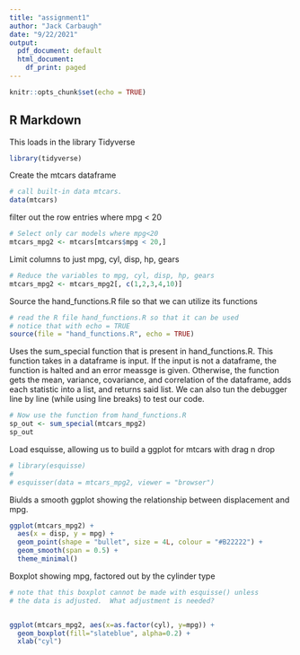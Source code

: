 ```yaml
---
title: "assignment1"
author: "Jack Carbaugh"
date: "9/22/2021"
output:
  pdf_document: default
  html_document:
    df_print: paged
---
```


```r
knitr::opts_chunk$set(echo = TRUE)
```

## R Markdown
This loads in the library Tidyverse
```r
library(tidyverse)
```

Create the mtcars dataframe
```r
# call built-in data mtcars.
data(mtcars)
```

filter out the row entries where mpg < 20
```r
# Select only car models where mpg<20
mtcars_mpg2 <- mtcars[mtcars$mpg < 20,]
```

Limit columns to just mpg, cyl, disp, hp, gears
```r
# Reduce the variables to mpg, cyl, disp, hp, gears
mtcars_mpg2 <- mtcars_mpg2[, c(1,2,3,4,10)]
```

Source the hand_functions.R file so that we can utilize its functions
```r
# read the R file hand_functions.R so that it can be used
# notice that with echo = TRUE 
source(file = "hand_functions.R", echo = TRUE)
```

Uses the sum_special function that is present in hand_functions.R. This function takes in a dataframe is input. If the input is not a dataframe, the function is halted and an error meassge is given. Otherwise, the function gets the mean, variance, covariance, and correlation of the dataframe, adds each statistic into a list, and returns said list. We can also tun the debugger line by line (while using line breaks) to test our code.

```r
# Now use the function from hand_functions.R
sp_out <- sum_special(mtcars_mpg2)
sp_out
```

Load esquisse, allowing us to build a ggplot for mtcars with drag n drop
```r
# library(esquisse)
# 
# esquisser(data = mtcars_mpg2, viewer = "browser")
```

Biulds a smooth ggplot showing the relationship between displacement and mpg.
```r
ggplot(mtcars_mpg2) +
  aes(x = disp, y = mpg) +
  geom_point(shape = "bullet", size = 4L, colour = "#B22222") +
  geom_smooth(span = 0.5) +
  theme_minimal()
```

Boxplot showing mpg, factored out by the cylinder type
```r
# note that this boxplot cannot be made with esquisse() unless
# the data is adjusted.  What adjustment is needed?


ggplot(mtcars_mpg2, aes(x=as.factor(cyl), y=mpg)) + 
  geom_boxplot(fill="slateblue", alpha=0.2) + 
  xlab("cyl")
```

